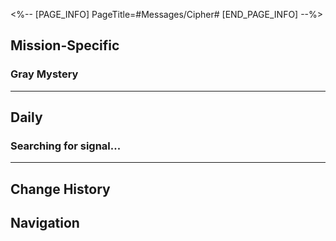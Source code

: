 <%-- [PAGE_INFO]
PageTitle=#Messages/Cipher#
[END_PAGE_INFO] --%>
{{Messages Infobox
|id        = 1406
|image     = Character Cipher Icon.png
|type      = Character
|sender    = Cipher
|signature = Show me the money!
|faction   = Amphoreus
}}

==Mission-Specific==
===Gray Mystery===
{{Messages
|start_condition = 
|text =
:'''Cipher:''' Gray Mystery
:'''Cipher:''' I had zero time for treasure hunting the last time I was in Styxia
:'''Cipher:''' Absolutely huge loss
:'''Cipher:''' Now the River of Souls has mostly retreated... I'm back, baby!
:'''Cipher:''' There's a big, shiny chest! In the water!
:'''Cipher:''' I can't use the Miracle Orb, and I can't wade through
:'''Cipher:''' Your power of time is needed. Come
:'''Cipher:''' We can do a 70/30 split
:{Choice} 30 for you and 70 for me?
::'''(Trailblazer):''' 30 for you and 70 for me?
::'''Cipher:''' Exactly, 30 for you and 70 for me
::'''(Trailblazer):''' ?
::'''Cipher:''' Pfft, details schmetails. Get here and we'll talk
:{Choice} I'm coming.
::'''(Trailblazer):''' Chest? Be there right away.
::'''Cipher:''' Quickly!
::'''Cipher:''' Quickly!
::'''Cipher:''' Hurry!
:'''Cipher:''' [[File:Sticker PPG 22 Cipher 01.png|80px|(Image) &lbrack;Cipher Sticker - Fortune Bringer&rbrack;]]
}}
----

==Daily==
===Searching for signal...===
{{Messages|text=
:{{DIcon|Warning}} Searching for signal...
:{{DIcon|Warning}} Unstable Signal
:'''Cipher:''' Hey, Gray Mystery
:'''Cipher:''' May you strike it rich and save the world!
:'''Cipher:''' [[File:Sticker PPG 22 Cipher 01.png|80px]]
:'''Cipher:''' I'm not joking
:'''Cipher:''' I mean it
:'''Cipher:''' I still owe you for that Dew of Divine Blood
:'''Cipher:''' I was in a rush to get you out of there, so I had to go with something less than ideal. Sorry 'bout that
:'''Cipher:''' If you're seeing this message, then I guess everything worked out okay in the end. Shame I won't be there to see it
:'''Cipher:''' Though, thinking about it, this is something only you can do
:'''Cipher:''' [[File:Sticker PPG 22 Cipher 04.png|80px]]
:'''Cipher:''' Please look after the kids back my den for me. Not asking for a freebie, I've stashed some cash there
:'''Cipher:''' They're no slouches, so you can have them run errands, have them do small jobs to earn their keep. They don't need much, just enough to survive
:'''Cipher:''' Thanks a bunch
:'''Cipher:''' [[File:Sticker PPG 22 Cipher 03.png|80px]]
:{Choice} Cipher...
::'''(Trailblazer):''' Cipher, you're a hero.
:{Choice} When can we meet again?
::'''(Trailblazer):''' When can we meet again?
:{Choice} Then apologize in person!
::'''(Trailblazer):''' Then apologize in person!
:'''(Trailblazer):''' [[File:Sticker PPG 23 Phainon 05.png|80px]]
:{{DIcon|Warning}} Message failed to send.
:{{DIcon|Warning}} The user you're trying to reach is currently out of the service area. Please try again later.
}}
----

==Change History==
{{Change History|3.3}}

==Navigation==
{{Messages Navbox}}